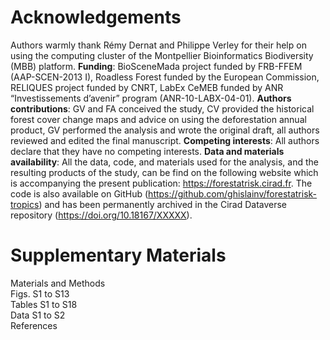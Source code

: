 # Acknowledgements

Authors warmly thank Rémy Dernat and Philippe Verley for their help on using the computing cluster of the Montpellier Bioinformatics Biodiversity (MBB) platform. **Funding**: BioSceneMada project funded by FRB-FFEM (AAP-SCEN-2013 I), Roadless Forest funded by the European Commission, RELIQUES project funded by CNRT, LabEx CeMEB funded by ANR "Investissements d'avenir" program (ANR-10-LABX-04-01). **Authors contributions**: GV and FA conceived the study, CV provided the historical forest cover change maps and advice on using the deforestation annual product, GV performed the analysis and wrote the original draft, all authors reviewed and edited the final manuscript. **Competing interests**: All authors declare that they have no competing interests. **Data and materials availability**: All the data, code, and materials used for the analysis, and the resulting products of the study, can be find on the following website which is accompanying the present publication: <https://forestatrisk.cirad.fr>. The code is also available on GitHub (<https://github.com/ghislainv/forestatrisk-tropics>) and has been permanently archived in the Cirad Dataverse repository (<https://doi.org/10.18167/XXXXX>).

# Supplementary Materials

Materials and Methods    
Figs. S1 to S13    
Tables S1 to S18    
Data S1 to S2    
References

\nolinenumbers
\newpage